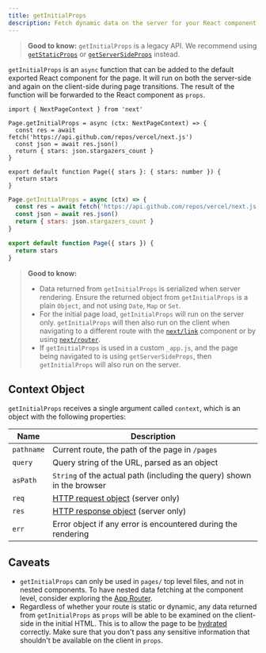 ```yaml
---
title: getInitialProps
description: Fetch dynamic data on the server for your React component with getInitialProps.
---
```


> **Good to know:** `getInitialProps` is a legacy API. We recommend using [`getStaticProps`](/docs/pages/building-your-application/data-fetching/get-static-props) or [`getServerSideProps`](/docs/pages/building-your-application/data-fetching/get-server-side-props) instead.

`getInitialProps` is an `async` function that can be added to the default exported React component for the page. It will run on both the server-side and again on the client-side during page transitions. The result of the function will be forwarded to the React component as `props`.

```tsx filename="pages/index.tsx" switcher
import { NextPageContext } from 'next'

Page.getInitialProps = async (ctx: NextPageContext) => {
  const res = await fetch('https://api.github.com/repos/vercel/next.js')
  const json = await res.json()
  return { stars: json.stargazers_count }
}

export default function Page({ stars }: { stars: number }) {
  return stars
}
```

```jsx filename="pages/index.jsx" switcher
Page.getInitialProps = async (ctx) => {
  const res = await fetch('https://api.github.com/repos/vercel/next.js')
  const json = await res.json()
  return { stars: json.stargazers_count }
}

export default function Page({ stars }) {
  return stars
}
```

> **Good to know:**
>
> - Data returned from `getInitialProps` is serialized when server rendering. Ensure the returned object from `getInitialProps` is a plain `Object`, and not using `Date`, `Map` or `Set`.
> - For the initial page load, `getInitialProps` will run on the server only. `getInitialProps` will then also run on the client when navigating to a different route with the [`next/link`](/docs/pages/api-reference/components/link) component or by using [`next/router`](/docs/pages/api-reference/functions/use-router).
> - If `getInitialProps` is used in a custom `_app.js`, and the page being navigated to is using `getServerSideProps`, then `getInitialProps` will also run on the server.

## Context Object

`getInitialProps` receives a single argument called `context`, which is an object with the following properties:

| Name       | Description                                                                                           |
| ---------- | ----------------------------------------------------------------------------------------------------- |
| `pathname` | Current route, the path of the page in `/pages`                                                       |
| `query`    | Query string of the URL, parsed as an object                                                          |
| `asPath`   | `String` of the actual path (including the query) shown in the browser                                |
| `req`      | [HTTP request object](https://nodejs.org/api/http.html#http_class_http_incomingmessage) (server only) |
| `res`      | [HTTP response object](https://nodejs.org/api/http.html#http_class_http_serverresponse) (server only) |
| `err`      | Error object if any error is encountered during the rendering                                         |

## Caveats

- `getInitialProps` can only be used in `pages/` top level files, and not in nested components. To have nested data fetching at the component level, consider exploring the [App Router](/docs/app/building-your-application/data-fetching).
- Regardless of whether your route is static or dynamic, any data returned from `getInitialProps` as `props` will be able to be examined on the client-side in the initial HTML. This is to allow the page to be [hydrated](https://react.dev/reference/react-dom/hydrate) correctly. Make sure that you don't pass any sensitive information that shouldn't be available on the client in `props`.
